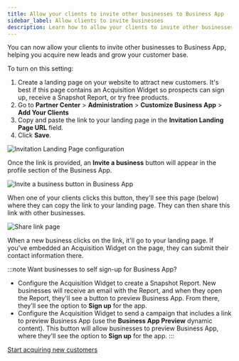 ```yaml
---
title: Allow your clients to invite other businesses to Business App
sidebar_label: Allow clients to invite businesses
description: Learn how to allow your clients to invite other businesses to Business App, helping you acquire new leads and grow your customer base.
---
```


You can now allow your clients to invite other businesses to Business App, helping you acquire new leads and grow your customer base.

To turn on this setting:

1. Create a landing page on your website to attract new customers. It's best if this page contains an Acquisition Widget so prospects can sign up, receive a Snapshot Report, or try free products.
2. Go to **Partner Center** > **Administration** > **Customize Business App** > **Add Your Clients**
3. Copy and paste the link to your landing page in the **Invitation Landing Page URL** field.
4. Click **Save**.

![Invitation Landing Page configuration](./img/invite-other-businesses/invitation-landing-page.jpg)

Once the link is provided, an **Invite a business** button will appear in the profile section of the Business App.

![Invite a business button in Business App](./img/invite-other-businesses/invite-business-button.jpg)

When one of your clients clicks this button, they'll see this page (below) where they can copy the link to your landing page. They can then share this link with other businesses.

![Share link page](./img/invite-other-businesses/share-link-page.jpg)

When a new business clicks on the link, it'll go to your landing page. If you've embedded an Acquisition Widget on the page, they can submit their contact information there.

:::note
Want businesses to self sign-up for Business App?

- Configure the Acquisition Widget to create a Snapshot Report. New businesses will receive an email with the Report, and when they open the Report, they'll see a button to preview Business App. From there, they'll see the option to **Sign up** for the app.
- Configure the Acquisition Widget to send a campaign that includes a link to preview Business App (use the **Business App Preview** dynamic content). This button will allow businesses to preview Business App, where they'll see the option to **Sign up** for the app.
:::

<div style={{textAlign: 'center', paddingBottom: '15px'}}>
  <a 
    style={{
      fontSize: '16px', 
      fontWeight: 'bold', 
      color: '#ffffff', 
      backgroundColor: '#33ace2', 
      textDecoration: 'none', 
      borderRadius: '5px', 
      padding: '10px 30px 9px 30px', 
      border: '1px solid #33ACE2', 
      display: 'inline-block', 
      textAlign: 'center'
    }} 
    href="https://partners.vendasta.com/customize-design" 
    target="_blank" 
    rel="noopener"
  > 
    Start acquiring new customers 
  </a>
</div>